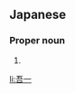 ==Japanese==
{{ja-kanjitab|ご|いち|yomi=o}}

===Proper noun===
{{ja-pos|proper|ごいち}}

# {{given name|male|lang=ja|sort=ごいち}}

[[li:吾一]]